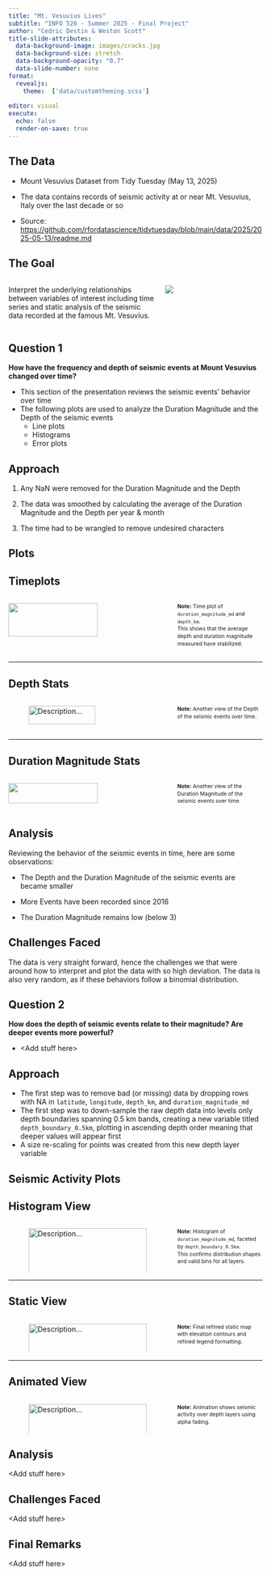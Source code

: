 ```yaml
---
title: "Mt. Vesuvius Lives"
subtitle: "INFO 526 - Summer 2025 - Final Project"
author: "Cedric Destin & Weston Scott"
title-slide-attributes:
  data-background-image: images/cracks.jpg
  data-background-size: stretch
  data-background-opacity: "0.7"
  data-slide-number: none
format:
  revealjs:
    theme:  ['data/customtheming.scss']
  
editor: visual
execute:
  echo: false
  render-on-save: true
---
```


## The Data

-   Mount Vesuvius Dataset from Tidy Tuesday (May 13, 2025)

-   The data contains records of seismic activity at or near Mt. Vesuvius, Italy over the last decade or so

-   Source: <https://github.com/rfordatascience/tidytuesday/blob/main/data/2025/2025-05-13/readme.md>

## The Goal

::::: columns
::: {.column width="60%"}
Interpret the underlying relationships between variables of interest including time series and static analysis of the seismic data recorded at the famous Mt. Vesuvius.
:::

::: {.column width="40%"}
![](images/mt_vesuvius.jpg){fig-alt="https://www.pexels.com/photo/buildings-near-the-rock-mountains-6540758/"}
:::
:::::

## Question 1

**How have the frequency and depth of seismic events at Mount Vesuvius changed over time?**

-   This section of the presentation reviews the seismic events' behavior over time
-   The following plots are used to analyze the Duration Magnitude and the Depth of the seismic events
    -   Line plots
    -   Histograms
    -   Error plots

## Approach

1.  Any NaN were removed for the Duration Magnitude and the Depth

2.  The data was smoothed by calculating the average of the Duration Magnitude and the Depth per year & month

3.  The time had to be wrangled to remove undesired characters

## Plots

:::::::::::: panel-tabset
<!-- ## Initial View  :::{.columns} ::: {.column width="65%"} ![Description...](images/original_vesuvius_plot.png){width=100%} :::  ::: {.column width="35%"} <span style="font-size: 0.75em; line-height: 1.4;"> **Note:** This plot shows the seismic events over time after having been smoothed. </span> ::: ::: -->

<!-- --- -->

## Timeplots

::::: columns
::: {.column width="65%"}
![](images/by_year_month.png){width="75%"}
:::

::: {.column width="35%"}
[**Note:** Time plot of `duration_magnitude_md` and `depth_km`.<br> This shows that the average depth and duration magnitude measured have stabilized.]{style="font-size: 0.75em; line-height: 1.4;"}
:::
:::::

------------------------------------------------------------------------

## Depth Stats

::::: columns
::: {.column width="65%"}
![Description...](images/depth_error_binned_mount.png){width="75%"}
:::

::: {.column width="35%"}
<span style="font-size: 0.75em; line-height: 1.4;"> **Note:** Another view of the Depth of the seismic events over time.<br>

</span>
:::
:::::

------------------------------------------------------------------------

## Duration Magnitude Stats

::::: columns
::: {.column width="65%"}
![](images/duration_magnitude_error_binned.png){width="75%"}
:::

::: {.column width="35%"}
<span style="font-size: 0.75em; line-height: 1.4;"> **Note:** Another view of the Duration Magnitude of the seismic events over time.<br>

</span>
:::
:::::
::::::::::::

## Analysis

Reviewing the behavior of the seismic events in time, here are some observations:

-   The Depth and the Duration Magnitude of the seismic events are became smaller

-   More Events have been recorded since 2016

-   The Duration Magnitude remains low (below 3)

## Challenges Faced

The data is very straight forward, hence the challenges we that were around how to interpret and plot the data with so high deviation. The data is also very random, as if these behaviors follow a binomial distribution.

## Question 2

**How does the depth of seismic events relate to their magnitude? Are deeper events more powerful?**

-   \<Add stuff here\>

## Approach

-   The first step was to remove bad (or missing) data by dropping rows with NA in `latitude`, `longitude`, `depth_km`, and `duration_magnitude_md`
-   The first step was to down-sample the raw depth data into levels only depth boundaries spanning 0.5 km bands, creating a new variable titled `depth_boundary_0.5km`, plotting in ascending depth order meaning that deeper values will appear first
-   A size re-scaling for points was created from this new depth layer variable

## Seismic Activity Plots

:::::::::::: panel-tabset
```{=html}
<!-- ## Initial View

:::{.columns}
::: {.column width="65%"}
![Description...](images/original_vesuvius_plot.png){width=100%}
:::

::: {.column width="35%"}
<span style="font-size: 0.75em; line-height: 1.4;">
**Note:** This plot shows initial conditions of seismic events around Mount Vesuvius.<br>
Color represents magnitude.<br>
Transparency reflects depth.<br>
Use this as a baseline for comparison.
</span>
:::
::: -->
```

<!-- --- -->

## Histogram View

::::: columns
::: {.column width="65%"}
![Description...](images/histogram_vesuvius_plot.png){width="100%"}
:::

::: {.column width="35%"}
[**Note:** Histogram of `duration_magnitude_md`, faceted by `depth_boundary_0.5km`.<br> This confirms distribution shapes and valid bins for all layers.]{style="font-size: 0.75em; line-height: 1.4;"}
:::
:::::

------------------------------------------------------------------------

## Static View

::::: columns
::: {.column width="65%"}
![Description...](images/static_vesuvius_plot.png){width="100%"}
:::

::: {.column width="35%"}
<span style="font-size: 0.75em; line-height: 1.4;"> **Note:** Final refined static map with elevation contours and refined legend formatting.<br>

</span>
:::
:::::

------------------------------------------------------------------------

## Animated View

::::: columns
::: {.column width="65%"}
![Description...](images/vesuvius_animation.gif){width="100%"}
:::

::: {.column width="35%"}
<span style="font-size: 0.75em; line-height: 1.4;"> **Note:** Animation shows seismic activity over depth layers using alpha fading.<br>

</span>
:::
:::::
::::::::::::

## Analysis

\<Add stuff here\>

## Challenges Faced

\<Add stuff here\>

## Final Remarks

\<Add stuff here\>
